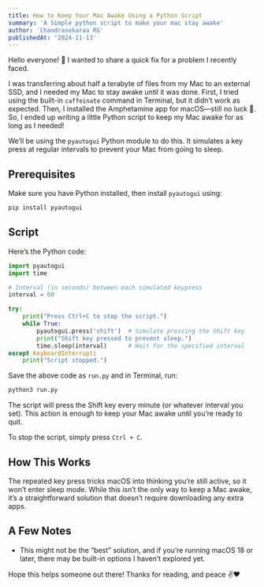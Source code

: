 ```yaml
---
title: How to Keep Your Mac Awake Using a Python Script
summary: 'A Simple python script to make your mac stay awake'
author: 'Chandrasekaraa RG'
publishedAt: '2024-11-13'
---
```


Hello everyone! 👋 I wanted to share a quick fix for a problem I recently faced.

I was transferring about half a terabyte of files from my Mac to an external
SSD, and I needed my Mac to stay awake until it was done. First, I tried using
the built-in `caffeinate` command in Terminal, but it didn’t work as expected.
Then, I installed the Amphetamine app for macOS—still no luck 🥲. So, I ended up
writing a little Python script to keep my Mac awake for as long as I needed!

We’ll be using the `pyautogui` Python module to do this. It simulates a key
press at regular intervals to prevent your Mac from going to sleep.

## Prerequisites

Make sure you have Python installed, then install `pyautogui` using:

```bash
pip install pyautogui
```

## Script

Here’s the Python code:

```python
import pyautogui
import time

# Interval (in seconds) between each simulated keypress
interval = 60

try:
    print("Press Ctrl+C to stop the script.")
    while True:
        pyautogui.press('shift')  # Simulate pressing the Shift key
        print("Shift key pressed to prevent sleep.")
        time.sleep(interval)      # Wait for the specified interval
except KeyboardInterrupt:
    print("Script stopped.")
```

Save the above code as `run.py` and in Terminal, run:

```bash
python3 run.py
```

The script will press the Shift key every minute (or whatever interval you set).
This action is enough to keep your Mac awake until you’re ready to quit.

To stop the script, simply press `Ctrl + C`.

## How This Works

The repeated key press tricks macOS into thinking you’re still active, so it
won’t enter sleep mode. While this isn’t the only way to keep a Mac awake, it’s
a straightforward solution that doesn’t require downloading any extra apps.

## A Few Notes

- This might not be the “best” solution, and if you’re running macOS 18 or
  later, there may be built-in options I haven’t explored yet.

Hope this helps someone out there! Thanks for reading, and peace ✌️❤️
